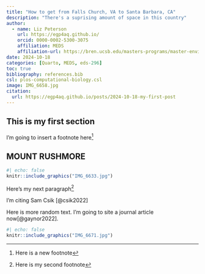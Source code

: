 ```yaml
---
title: "How to get from Falls Church, VA to Santa Barbara, CA"
description: "There's a suprising amount of space in this country"
author:
  - name: Liz Peterson
    url: https://egp4aq.github.io/
    orcid: 0000-0002-5300-3075
    affiliation: MEDS
    affiliation-url: https://bren.ucsb.edu/masters-programs/master-environmental-data-science
date: 2024-10-18
categories: [Quarto, MEDS, eds-296]
toc: true
bibliography: references.bib
csl: plos-computational-biology.csl
image: IMG_6658.jpg
citation:
  url: https://egp4aq.github.io/posts/2024-10-18-my-first-post
---
```


## This is my first section

I'm going to insert a footnote here[^1]

[^1]: Here is a new footnote

## MOUNT RUSHMORE

```r
#| echo: false
knitr::include_graphics("IMG_6633.jpg")
```

Here's my next paragraph[^2]

[^2]: Here is my second footnote

I'm citing Sam Csik [@csik2022]

Here is more random text. I'm going to site a journal article now[@gaynor2022].

```r
#| echo: false
knitr::include_graphics("IMG_6671.jpg")
```



